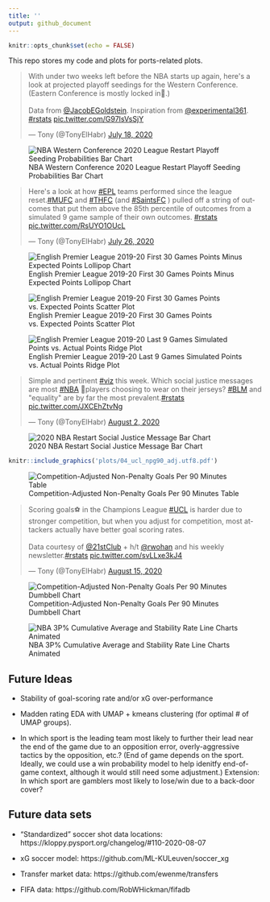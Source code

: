 ```yaml
---
title: ''
output: github_document
---
```


```r
knitr::opts_chunk$set(echo = FALSE)
```

This repo stores my code and plots for ports-related plots.

<blockquote class="twitter-tweet"><p lang="en" dir="ltr">With under two weeks left before the NBA starts up again, here&#39;s a look at projected playoff seedings for the Western Conference. (Eastern Conference is mostly locked in🥱.)<br><br>Data from <a href="https://twitter.com/JacobEGoldstein?ref_src=twsrc%5Etfw">@JacobEGoldstein</a>. Inspiration from <a href="https://twitter.com/experimental361?ref_src=twsrc%5Etfw">@experimental361</a>. <a href="https://twitter.com/hashtag/rstats?src=hash&amp;ref_src=twsrc%5Etfw">#rstats</a> <a href="https://t.co/G97IsVsSjY">pic.twitter.com/G97IsVsSjY</a></p>&mdash; Tony (@TonyElHabr) <a href="https://twitter.com/TonyElHabr/status/1284452770305781761?ref_src=twsrc%5Etfw">July 18, 2020</a></blockquote> <script async src="https://platform.twitter.com/widgets.js" charset="utf-8"></script>

![NBA Western Conference 2020 League Restart Playoff Seeding Probabilities Bar Chart](plots/nba_seed_p.png "NBA Western Conference 2020 League Restart Playoff Seeding Probabilities Bar Chart")

<blockquote class="twitter-tweet"><p lang="en" dir="ltr">Here&#39;s a look at how <a href="https://twitter.com/hashtag/EPL?src=hash&amp;ref_src=twsrc%5Etfw">#EPL</a> teams performed since the league reset.<a href="https://twitter.com/hashtag/MUFC?src=hash&amp;ref_src=twsrc%5Etfw">#MUFC</a> and <a href="https://twitter.com/hashtag/THFC?src=hash&amp;ref_src=twsrc%5Etfw">#THFC</a> (and <a href="https://twitter.com/hashtag/SaintsFC?src=hash&amp;ref_src=twsrc%5Etfw">#SaintsFC</a> ) pulled off a string of outcomes that put them above the 85th percentile of outcomes from a simulated 9 game sample of their own outcomes. <a href="https://twitter.com/hashtag/rstats?src=hash&amp;ref_src=twsrc%5Etfw">#rstats</a> <a href="https://t.co/RsUYO1OUcL">pic.twitter.com/RsUYO1OUcL</a></p>&mdash; Tony (@TonyElHabr) <a href="https://twitter.com/TonyElHabr/status/1287460387466682369?ref_src=twsrc%5Etfw">July 26, 2020</a></blockquote> <script async src="https://platform.twitter.com/widgets.js" charset="utf-8"></script>

![English Premier League 2019-20 First 30 Games Points Minus Expected Points Lollipop Chart](plots/epl_before_break_pts_minus_xpts.png "English Premier League 2019-20 First 30 Games Points Minus Expected Points Lollipop Chart")

![English Premier League 2019-20 First 30 Games Points vs. Expected Points Scatter Plot](plots/epl_before_break_pts_vs_xpts.png "English Premier League 2019-20 First 30 Games Points vs. Expected Points Scatter Plot")

![English Premier League 2019-20 Last 9 Games Simulated Points vs. Actual Points Ridge Plot](plots/epl_after_break_pts_sim.png "English Premier League 2019-20 Last 9 Games Simulated Points vs. Actual Points Ridge Plot")

<blockquote class="twitter-tweet"><p lang="en" dir="ltr">Simple and pertinent <a href="https://twitter.com/hashtag/viz?src=hash&amp;ref_src=twsrc%5Etfw">#viz</a> this week. Which social justice messages are most <a href="https://twitter.com/hashtag/NBA?src=hash&amp;ref_src=twsrc%5Etfw">#NBA</a> 🏀players choosing to wear on their jerseys? <a href="https://twitter.com/hashtag/BLM?src=hash&amp;ref_src=twsrc%5Etfw">#BLM</a> and &quot;equality&quot; are by far the most prevalent.<a href="https://twitter.com/hashtag/rstats?src=hash&amp;ref_src=twsrc%5Etfw">#rstats</a> <a href="https://t.co/JXCEhZtvNg">pic.twitter.com/JXCEhZtvNg</a></p>&mdash; Tony (@TonyElHabr) <a href="https://twitter.com/TonyElHabr/status/1289919973536616450?ref_src=twsrc%5Etfw">August 2, 2020</a></blockquote> <script async src="https://platform.twitter.com/widgets.js" charset="utf-8"></script>


![2020 NBA Restart Social Justice Message Bar Chart](plots/nba_social_justice.png "2020 NBA Restart Social Justice Message Bar Chart")

```r
knitr::include_graphics('plots/04_ucl_npg90_adj.utf8.pdf')
```

![Competition-Adjusted Non-Penalty Goals Per 90 Minutes Table](plots/04_ucl_npg90_adj.utf8.png "Competition-Adjusted Non-Penalty Goals Per 90 Minutes Table")

<blockquote class="twitter-tweet"><p lang="en" dir="ltr">Scoring goals⚽️ in the Champions League <a href="https://twitter.com/hashtag/UCL?src=hash&amp;ref_src=twsrc%5Etfw">#UCL</a> is harder due to stronger competition, but when you adjust for competition, most attackers actually have better goal scoring rates.<br><br>Data courtesy of <a href="https://twitter.com/21stClub?ref_src=twsrc%5Etfw">@21stClub</a> + h/t <a href="https://twitter.com/rwohan?ref_src=twsrc%5Etfw">@rwohan</a> and his weekly newsletter.<a href="https://twitter.com/hashtag/rstats?src=hash&amp;ref_src=twsrc%5Etfw">#rstats</a> <a href="https://t.co/svLLxe3kJ4">pic.twitter.com/svLLxe3kJ4</a></p>&mdash; Tony (@TonyElHabr) <a href="https://twitter.com/TonyElHabr/status/1294639229608263685?ref_src=twsrc%5Etfw">August 15, 2020</a></blockquote> <script async src="https://platform.twitter.com/widgets.js" charset="utf-8"></script>

![Competition-Adjusted Non-Penalty Goals Per 90 Minutes Dumbbell Chart](plots/ucl_npg90_adj.png "Competition-Adjusted Non-Penalty Goals Per 90 Minutes Dumbbell Chart")

![NBA 3P% Cumulative Average and Stability Rate Line Charts Animated](plots/nba_3p_stability.gif "NBA 3P% Cumulative Average and Stability Rate Line Charts Animated")

## Future Ideas

+ Stability of goal-scoring rate and/or xG over-performance

+ Madden rating EDA with UMAP + kmeans clustering (for optimal # of UMAP groups).

+ In which sport is the leading team most likely to further their lead near the end of the game due to an opposition error, overly-aggressive tactics by the opposition, etc.? (End of game depends on the sport. Ideally, we could use a win probability model to help idenitfy end-of-game context, although it would still need some adjustment.) Extension: In which sport are gamblers most likely to lose/win due to a back-door cover?

## Future data sets

+ "Standardized" soccer shot data locations: https://kloppy.pysport.org/changelog/#110-2020-08-07

+ xG soccer model: https://github.com/ML-KULeuven/soccer_xg

+ Transfer market data: https://github.com/ewenme/transfers

+ FIFA data: https://github.com/RobWHickman/fifadb
